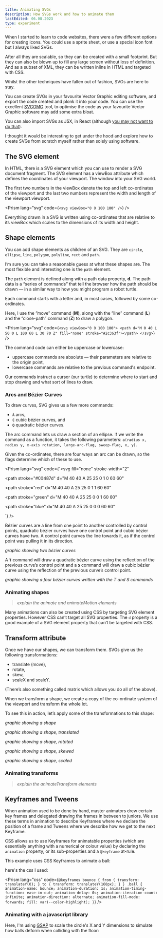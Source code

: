 ```yaml
---
title: Animating SVGs
description: How SVGs work and how to animate them
lastEdited: 06.08.2023
type: experiment
---
```



When I started to learn to code websites, there were a few different options for creating icons. You could use a sprite sheet, or use a special icon font but I always liked SVGs.

After all they are scalable, so they can be created with a small footprint. But they can also be blown up to fill any large screen without loss of definition. And as a subset of XML, they can be written inline in HTML and targeted with CSS.

Whilst the other techniques have fallen out of fashion, SVGs are here to stay.

You can create SVGs in your favourite Vector Graphic editing software, and export the code created and plonk it into your code. You can use the excellent [SVGOMG](https://jakearchibald.github.io/svgomg/) tool, to optimise the code as your favourite Vector Graphic software may add some extra bloat.

You can also import SVGs as JSX, in React (although [you may not want to do that](https://kurtextrem.de/posts/svg-in-js)).

I thought it would be interesting to get under the hood and explore how to create SVGs from scratch myself rather than solely using software.
## The SVG element

In HTML, there is a SVG element which you can use to render a SVG document fragment. The SVG element has a viewBox attribute which defines the coordinates of your viewport. The window into your SVG world.

The first two numbers in the viewBox denote the top and left co-ordinates of the viewport and the last two numbers represent the width and length of the viewport.viewport.

<Prism lang="svg" code={`<svg viewBox="0 0 100 100" />`} />

<GraphicBackground>
  <SvgExample />
</GraphicBackground>

Everything drawn in a SVG is written using co-ordinates that are relative to its viewBox which scales to the dimensions of its width and height.
## Shape elements

You can add shape elements as children of an SVG. They are `circle`, `ellipse`, `line`, `polygon`, `polyline`, `rect` and `path`.

I’m sure you can take a reasonable guess at what these shapes are. The most flexible and interesting one is the `path` element.

The `path` element is defined along with a path data property, **d**. The path data is a “series of commands” that tell the browser how the path should be drawn — in a similar way to how you might program a robot turtle.

Each command starts with a letter and, in most cases, followed by some co-ordinates.

Here, I use the ”move” command (**M**), along with the ”line” command (**L**) and the ”close-path” command (**Z**) to draw a polygon.

<Prism
  lang="svg"
  code={`<svg viewBox="0 0 100 100">
  <path d="M 0 40 L 50 0 L 100 60 L 30 70 Z" fill="none" stroke="#2c363f"></path>
</svg>`}
/>

<GraphicBackground>
  <SvgPathExample />
</GraphicBackground>

The command code can either be uppercase or lowercase:
- uppercase commands are absolute — their parameters are relative to the origin point,
- lowercase commands are relative to the previous command's endpoint.

Our commands instruct a cursor (our turtle) to determine where to start and stop drawing and what sort of lines to draw.
### Arcs and Bézier Curves

To draw curves, SVG gives us a few more commands:
- **`A`** arcs,
- **`C`** cubic bézier curves, and
- **`Q`** quadratic bézier curves.

The arc command lets us draw a section of an ellipse. If we write the command as a function, it takes the following parameters: `a(radius x, radius y, x-axis rotation, large-arc-flag, sweep-flag, x, y)`.

Given the co-ordinates, there are four ways an arc can be drawn, so the flags determine which of these to use.

<Prism lang="svg" code={`<svg
  fill="none"
  stroke-width="2"
>
  <path stroke="#00487d"
    d="M 40 40 A 25 25 0 1 0 60 60"
  ></path>
  <path stroke="red"
    d="M 40 40 A 25 25 0 1 1 60 60"
  ></path>
  <path stroke="green"
    d="M 40 40 A 25 25 0 0 1 60 60"
  ></path>
  <path stroke="blue"
    d="M 40 40 A 25 25 0 0 0 60 60"
  ></path>
</svg>`} />

<GraphicBackground>
  <SvgArc />
</GraphicBackground>

Bézier curves are a line from one point to another controlled by control points, quadratic bézier curves have one control point and cubic bézier curves have two. A control point curves the line towards it, as if the control point was pulling it in its direction.

*graphic showing two bézier curves*

A **`T`** command will draw a quadratic bézier curve using the reflection of the previous curve’s control point and a **`S`** command will draw a cubic bézier curve using the reflection of the previous curve’s control point.

*graphic showing a four bézier curves written with the T and S commands*

### Animating shapes

> *explain the animate and animateMotion elements* 

Many animations can also be created using CSS by targeting SVG element properties. However CSS can’t target all SVG properties. The `d` property is a good example of a SVG element property that can’t be targeted with CSS.

## Transform attribute

Once we have our shapes, we can transform them. SVGs give us the following transformations:
- translate (move),
- rotate,
- skew,
- scaleX and scaleY.

(There’s also something called matrix which allows you do all of the above).

When we transform a shape, we create a copy of the co-ordinate system of the viewport and transform the whole lot.

To see this in action, let’s apply some of the transformations to this shape:

*graphic showing a shape*

*graphic showing a shape, translated*

*graphic showing a shape, rotated*

*graphic showing a shape, skewed*

*graphic showing a shape, scaled*

### Animating transforms

> *explain the animateTransform elements*

## Keyframes and Tweens

When animation used to be done by hand, master animators drew certain key frames and delegated drawing the frames in between to juniors. We use these terms in animation to describe Keyframes where we declare the position of a frame and Tweens where we describe how we get to the next Keyframe.

CSS allows us to use Keyframes for animatable properties (which are essentially anything with a numerical or colour value) by declaring the `animation` property, or its sub-properties and a `@keyframe` at-rule.

This example uses CSS Keyframes to animate a ball:

<Graphic>
  <BouncingBallCSSKeyframes />
</Graphic>

here's the css I used:

<Prism
  lang="css"
  code={`@keyframes bounce {
  from {
    transform: translateY(0);
  }
  to {
    transform: translateY(160px);
  }
}
.ball {
  animation-name: bounce;
  animation-duration: 1s;
  animation-timing-function: ease-in-out;
  animation-delay: 0s;
  animation-iteration-count: infinite;
  animation-direction: alternate;
  animation-fill-mode: forwards;
  fill: var(--color-highlight);
}`}
/>

### Animating with a javascript library

Here, I'm using <a href="https://greensock.com/gsap/">GSAP</a> to scale the circle's X and Y dimensions to simulate how balls deform when colliding with the floor:

<Graphic>
  <BouncingBallGsap client:visible />
</Graphic>
